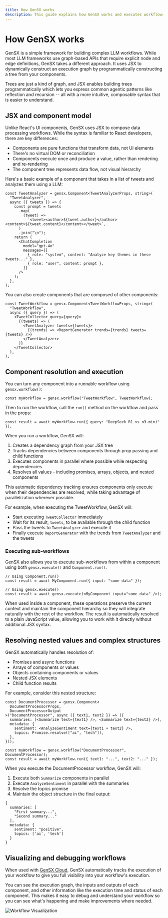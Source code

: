 ```yaml
---
title: How GenSX works
description: This guide explains how GenSX works and executes workflows
---
```


# How GenSX works

GenSX is a simple framework for building complex LLM workflows. While most LLM frameworks use graph-based APIs that require explicit node and edge definitions, GenSX takes a different approach. It uses JSX to dynamically construct an execution graph by programmatically constructing a tree from your components.

Trees are just a kind of graph, and JSX enables building trees programmatically which lets you express common agentic patterns like reflection and recursion -- all with a more intuitive, composable syntax that is easier to understand.

## JSX and component model

Unlike React's UI components, GenSX uses JSX to compose data processing workflows. While the syntax is familiar to React developers, there are key differences:

- Components are pure functions that transform data, not UI elements
- There's no virtual DOM or reconciliation
- Components execute once and produce a value, rather than rendering and re-rendering
- The component tree represents data flow, not visual hierarchy

Here's a basic example of a component that takes in a list of tweets and analyzes them using a LLM:

```tsx
const TweetAnalyzer = gensx.Component<TweetAnalyzerProps, string>(
  "TweetAnalyzer",
  async ({ tweets }) => {
    const prompt = tweets
      .map(
        (tweet) =>
          `<tweet><author>${tweet.author}</author><content>${tweet.content}</content></tweet>`,
      )
      .join("\n");
    return (
      <ChatCompletion
        model="gpt-4o"
        messages={[
          { role: "system", content: "Analyze key themes in these tweets..." },
          { role: "user", content: prompt },
        ]}
      />
    );
  },
);
```

You can also create components that are composed of other components:

```tsx
const TweetWorkflow = gensx.Component<TweetWorkflowProps, string>(
  "TweetWorkflow",
  async ({ query }) => (
    <TweetCollector query={query}>
      {(tweets) => (
        <TweetAnalyzer tweets={tweets}>
          {(trends) => <ReportGenerator trends={trends} tweets={tweets} />}
        </TweetAnalyzer>
      )}
    </TweetCollector>
  ),
);
```

## Component resolution and execution

You can turn any component into a runnable workflow using `gensx.workflow()`:

```tsx
const myWorkflow = gensx.workflow("TweetWorkflow", TweetWorkflow);
```

Then to run the workflow, call the `run()` method on the workflow and pass in the props:

```tsx
const result = await myWorkflow.run({ query: "DeepSeek R1 vs o3-mini" });
```

When you run a workflow, GenSX will:

1. Creates a dependency graph from your JSX tree
2. Tracks dependencies between components through prop passing and child functions
3. Executes components in parallel where possible while respecting dependencies
4. Resolves all values - including promises, arrays, objects, and nested components

This automatic dependency tracking ensures components only execute when their dependencies are resolved, while taking advantage of parallelization wherever possible.

For example, when executing the TweetWorkflow, GenSX will:

- Start executing `TweetCollector` immediately
- Wait for its result, `tweets`, to be available through the child function
- Pass the tweets to `TweetAnalyzer` and execute it
- Finally execute `ReportGenerator` with the trends from `TweetAnalyzer` and the tweets

### Executing sub-workflows

GenSX also allows you to execute sub-workflows from within a component using both `gensx.execute()` and `Component.run()`.

```tsx
// Using Component.run()
const result = await MyComponent.run({ input: "some data" });

// Using gensx.execute()
const result = await gensx.execute(<MyComponent input="some data" />);
```

When used inside a component, these operations preserve the current context and maintain the component hierarchy so they will integrate naturally with the rest of the workflow. The result is automatically resolved to a plain JavaScript value, allowing you to work with it directly without additional JSX syntax.

## Resolving nested values and complex structures

GenSX automatically handles resolution of:

- Promises and async functions
- Arrays of components or values
- Objects containing components or values
- Nested JSX elements
- Child function results

For example, consider this nested structure:

```tsx
const DocumentProcessor = gensx.Component<
  DocumentProcessorProps,
  DocumentProcessorOutput
>("DocumentProcessor", async ({ text1, text2 }) => ({
  summaries: [<Summarize text={text1} />, <Summarize text={text2} />],
  metadata: {
    sentiment: <AnalyzeSentiment text={text1 + text2} />,
    topics: Promise.resolve(["ai", "tech"]),
  },
}));

const myWorkflow = gensx.workflow("DocumentProcessor", DocumentProcessor);
const result = await myWorkflow.run({ text1: "...", text2: "..." });
```

When you execute the DocumentProcessor workflow, GenSX will:

1. Execute both `Summarize` components in parallel
2. Execute `AnalyzeSentiment` in parallel with the summaries
3. Resolve the topics promise
4. Maintain the object structure in the final output:

```tsx
{
  summaries: [
    "First summary...",
    "Second summary..."
  ],
  metadata: {
    sentiment: "positive",
    topics: ['ai', 'tech']
  }
}
```

## Visualizing and debugging workflows

When used with [GenSX Cloud](/docs/cloud), GenSX automatically tracks the execution of your workflow to give you full visibility into your workflow's execution.

You can see the execution graph, the inputs and outputs of each component, and other information like the execution time and status of each component. This makes it easy to debug and understand your workflow so you can see what's happening and make improvements where needed.

![Workflow Visualization](/docs/gensx-visualize-workflow.png)
